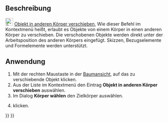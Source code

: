 <languages/>
{{Docnav/de
|[[PartDesign_MoveTip/de|ArbeitspositionFestlegen]]
|[[PartDesign_MoveFeatureInTree/de|FormelementImBaumVerschieben]]
|[[PartDesign_Workbench|PartDesign]]
|IconL=PartDesign_MoveTip.svg
|IconR=PartDesign_MoveFeatureInTree.svg
|IconC=Workbench_PartDesign.svg
}}

{{GuiCommand/de
|Name=PartDesign MoveFeature
|Name/de=PartDesign FormelementVerschieben
|MenuLocation=Kontextmenü → Objekt in anderen Körper verschieben
|Workbenches=[[PartDesign_Workbench/de|PartDesign]]
|Version=0.17
|SeeAlso=[[PartDesign_MoveTip/de|PartDesign ArbeitspositionFestlegen]], [[PartDesign_MoveFeatureInTree/de|PartDesign FormelementImBaumVerschieben]]
}}

<span id="Description"></span>
==Beschreibung==

[[File:PartDesign_MoveFeature.svg|24px]] [[PartDesign_MoveFeature/de|Objekt in anderen Körper verschieben]], Wie dieser Befehl im Kontextmenü heißt, erlaubt es Objekte von einem Körper in einen anderen Körper zu verschieben. Die verschobenen Objekte werden direkt unter der Arbeitsposition des anderen Körpers eingefügt. Skizzen, Bezugselemente und Formelemente werden unterstützt.

<span id="Usage"></span>
==Anwendung==

# Mit der rechten Maustaste in der [[Tree_View/de|Baumansicht]], auf das zu verschiebende Objekt klicken.
# Aus der Liste im Kontextmenü den Eintrag '''Objekt in anderen Körper verschieben''' auswählen.
# Im Dialog '''Körper wählen''' den Zielkörper auswählen.
# {{Button|OK}} klicken.


{{Docnav/de
|[[PartDesign_MoveTip/de|ArbeitspositionFestlegen]]
|[[PartDesign_MoveFeatureInTree/de|FormelementImBaumVerschieben]]
|[[PartDesign_Workbench|PartDesign]]
|IconL=PartDesign_MoveTip.svg
|IconR=PartDesign_MoveFeatureInTree.svg
|IconC=Workbench_PartDesign.svg
}}

{{PartDesign Tools navi{{#translation:}}}}
{{Userdocnavi{{#translation:}}}}